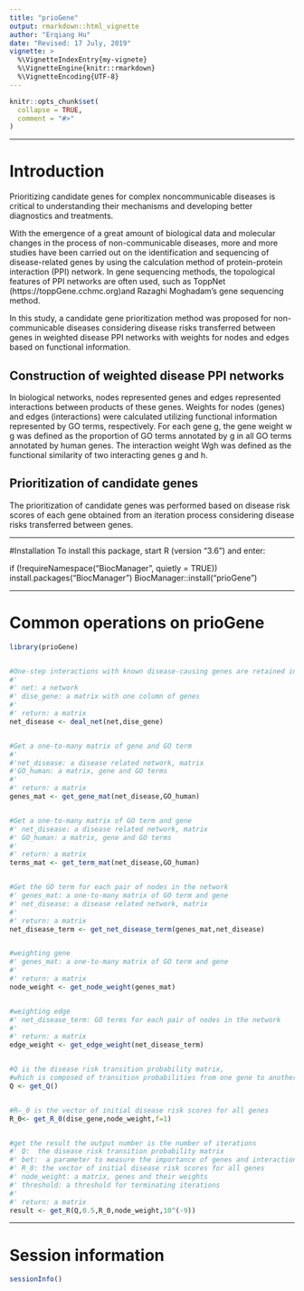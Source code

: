 ---
title: "prioGene"
output: rmarkdown::html_vignette
author: "Erqiang Hu"
date: "Revised: 17 July, 2019"
vignette: >
  %\VignetteIndexEntry{my-vignete}
  %\VignetteEngine{knitr::rmarkdown}
  %\VignetteEncoding{UTF-8}
---

```{r, include = FALSE}
knitr::opts_chunk$set(
  collapse = TRUE,
  comment = "#>"
)
```

--------


# Introduction
Prioritizing candidate genes for complex noncommunicable diseases is critical to understanding their mechanisms and developing better diagnostics and treatments.

With the emergence of  a great amount of biological data and molecular changes in
the process of non-communicable diseases, more and more studies have been
carried out on the identification and sequencing of disease-related genes by
using the calculation method of protein-protein interaction (PPI) network.
In gene sequencing methods, the topological features of PPI networks are often
used, such as ToppNet (https://toppGene.cchmc.org)and Razaghi Moghadam's gene
sequencing method.

In this study, a candidate gene prioritization method was proposed for
non-communicable diseases considering disease risks transferred between genes
in weighted disease PPI networks with weights for nodes and edges based on
functional information.

## Construction of weighted disease PPI networks
In biological networks, nodes represented genes and edges represented
interactions between products of these genes. Weights for nodes (genes) and 
edges (interactions) were calculated utilizing functional information
represented by GO terms, respectively.
For each gene g, the gene weight w g was defined as the proportion of
GO terms annotated by g in all GO terms annotated by human genes.
The interaction weight Wgh was defined as the functional similarity of
two interacting genes g and h.

## Prioritization of candidate genes
The prioritization of candidate genes was performed based on disease risk scores
of each gene obtained from an iteration process considering disease risks
transferred between genes.


--------


#Installation
To install this package, start R (version "3.6") and enter:

if (!requireNamespace("BiocManager", quietly = TRUE))
    install.packages("BiocManager")
BiocManager::install("prioGene")


-------

# Common operations on prioGene
```{r setup}
library(prioGene)


#One-step interactions with known disease-causing genes are retained in networks
#'
#' net: a network
#' dise_gene: a matrix with one column of genes
#'
#' return: a matrix
net_disease <- deal_net(net,dise_gene)


#Get a one-to-many matrix of gene and GO term
#'
#'net_disease: a disease related network, matrix
#'GO_human: a matrix, gene and GO terms
#'
#' return: a matrix
genes_mat <- get_gene_mat(net_disease,GO_human)


#Get a one-to-many matrix of GO term and gene
#' net_disease: a disease related network, matrix
#' GO_human: a matrix, gene and GO terms
#'
#' return: a matrix
terms_mat <- get_term_mat(net_disease,GO_human)


#Get the GO term for each pair of nodes in the network
#' genes_mat: a one-to-many matrix of GO term and gene
#' net_disease: a disease related network, matrix
#'
#' return: a matrix
net_disease_term <- get_net_disease_term(genes_mat,net_disease)


#weighting gene
#' genes_mat: a one-to-many matrix of GO term and gene
#'
#' return: a matrix
node_weight <- get_node_weight(genes_mat)


#weighting edge
#' net_disease_term: GO terms for each pair of nodes in the network
#'
#' return: a matrix
edge_weight <- get_edge_weight(net_disease_term)


#Q is the disease risk transition probability matrix, 
#which is composed of transition probabilities from one gene to another
Q <- get_Q()


#R—_0 is the vector of initial disease risk scores for all genes
R_0<- get_R_0(dise_gene,node_weight,f=1)


#get the result the output number is the number of iterations
#' Q:  the disease risk transition probability matrix
#' bet:  a parameter to measure the importance of genes and interactions
#' R_0: the vector of initial disease risk scores for all genes
#' node_weight: a matrix, genes and their weights
#' threshold: a threshold for terminating iterations
#'
#' return: a matrix
result <- get_R(Q,0.5,R_0,node_weight,10^(-9))
```

------

# Session information

```{r}
sessionInfo()
```

